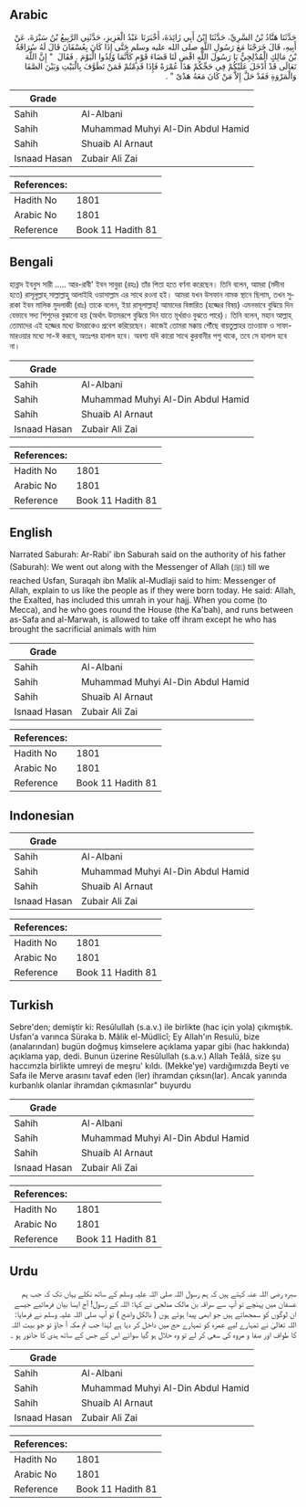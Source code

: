## Arabic


<div dir="rtl" lang="ar" style={{fontSize:'larger',backgroundColor:'#f8f9fa',padding:20}}>
حَدَّثَنَا هَنَّادُ بْنُ السَّرِيِّ، حَدَّثَنَا ابْنُ أَبِي زَائِدَةَ، أَخْبَرَنَا عَبْدُ الْعَزِيزِ، حَدَّثَنِي الرَّبِيعُ بْنُ سَبْرَةَ، عَنْ أَبِيهِ، قَالَ خَرَجْنَا مَعَ رَسُولِ اللَّهِ صلى الله عليه وسلم حَتَّى إِذَا كَانَ بِعُسْفَانَ قَالَ لَهُ سُرَاقَةُ بْنُ مَالِكٍ الْمُدْلِجِيُّ يَا رَسُولَ اللَّهِ اقْضِ لَنَا قَضَاءَ قَوْمٍ كَأَنَّمَا وُلِدُوا الْيَوْمَ ‏.‏ فَقَالَ ‏ "‏ إِنَّ اللَّهَ تَعَالَى قَدْ أَدْخَلَ عَلَيْكُمْ فِي حَجِّكُمْ هَذَا عُمْرَةً فَإِذَا قَدِمْتُمْ فَمَنْ تَطَوَّفَ بِالْبَيْتِ وَبَيْنَ الصَّفَا وَالْمَرْوَةِ فَقَدْ حَلَّ إِلاَّ مَنْ كَانَ مَعَهُ هَدْىٌ ‏"‏ ‏.‏
</div>
<div style={{backgroundColor:'#f8f9fa',padding:20, marginBottom: 10}}><table> <thead> <tr> <th>Grade</th> <th></th> </tr> </thead> <tbody> <tr><td>Sahih</td><td>Al-Albani</td></tr><tr><td>Sahih</td><td>Muhammad Muhyi Al-Din Abdul Hamid</td></tr><tr><td>Sahih</td><td>Shuaib Al Arnaut</td></tr><tr><td>Isnaad Hasan</td><td>Zubair Ali Zai</td></tr></tbody></table><table> <thead> <tr> <th>References:</th> <th></th> </tr> </thead> <tbody><tr><td>Hadith No</td><td>1801</td></tr><tr><td>Arabic No</td><td>1801</td></tr><tr><td>Reference</td><td>Book 11 Hadith 81</td></tr></tbody></table></div>

## Bengali


<div dir="ltr" lang="bn" style={{fontSize:'larger',backgroundColor:'#f8f9fa',padding:20}}>
হান্নাদ ইবনুস সারী ..... আর-রাবী' ইবন সাবুরা (রহঃ) তাঁর পিতা হতে বর্ণনা করেছেন। তিনি বলেন, আমরা (মদীনা হতে) রাসূলুল্লাহ্ সাল্লাল্লাহু আলাইহি ওয়াসাল্লাম এর সাথে রওনা হই। আমরা যখন উসফান নামক স্থানে ছিলাম, তখন সুরাকা ইবন মালিক মুদলাজী (রাঃ) তাকে বলেন, ইয়া রাসূলাল্লাহ্! আমাদের বিস্তারিত (হজ্জের বিষয়) এমনভাবে বুঝিয়ে দিন যেভাবে সদ্য শিশুদের বুঝানো হয় (অর্থাৎ উত্তমরূপে বুঝিয়ে দিন যাতে মূর্খরাও বুঝতে পারে)। তিনি বলেন, মহান আল্লাহ্ তোমাদের এই হজ্জের মধ্যে উমরাকেও প্রবেশ করিয়েছেন। কাজেই তোমরা মক্কায় পৌঁছে বায়তুল্লাহর তাওয়াফ ও সাফা-মারওয়ার মধ্যে সা-ঈ করবে, অতঃপর হালাল হবে। অবশ্য যদি কারো সাথে কুরবানীর পশু থাকে, তবে সে হালাল হবে না।
</div>
<div style={{backgroundColor:'#f8f9fa',padding:20, marginBottom: 10}}><table> <thead> <tr> <th>Grade</th> <th></th> </tr> </thead> <tbody> <tr><td>Sahih</td><td>Al-Albani</td></tr><tr><td>Sahih</td><td>Muhammad Muhyi Al-Din Abdul Hamid</td></tr><tr><td>Sahih</td><td>Shuaib Al Arnaut</td></tr><tr><td>Isnaad Hasan</td><td>Zubair Ali Zai</td></tr></tbody></table><table> <thead> <tr> <th>References:</th> <th></th> </tr> </thead> <tbody><tr><td>Hadith No</td><td>1801</td></tr><tr><td>Arabic No</td><td>1801</td></tr><tr><td>Reference</td><td>Book 11 Hadith 81</td></tr></tbody></table></div>

## English


<div dir="ltr" lang="en" style={{fontSize:'larger',backgroundColor:'#f8f9fa',padding:20}}>
Narrated Saburah: Ar-Rabi' ibn Saburah said on the authority of his father (Saburah): We went out along with the Messenger of Allah (ﷺ) till we reached Usfan, Suraqah ibn Malik al-Mudlaji said to him: Messenger of Allah, explain to us like the people as if they were born today. He said: Allah, the Exalted, has included this umrah in your hajj. When you come (to Mecca), and he who goes round the House (the Ka'bah), and runs between as-Safa and al-Marwah, is allowed to take off ihram except he who has brought the sacrificial animals with him
</div>
<div style={{backgroundColor:'#f8f9fa',padding:20, marginBottom: 10}}><table> <thead> <tr> <th>Grade</th> <th></th> </tr> </thead> <tbody> <tr><td>Sahih</td><td>Al-Albani</td></tr><tr><td>Sahih</td><td>Muhammad Muhyi Al-Din Abdul Hamid</td></tr><tr><td>Sahih</td><td>Shuaib Al Arnaut</td></tr><tr><td>Isnaad Hasan</td><td>Zubair Ali Zai</td></tr></tbody></table><table> <thead> <tr> <th>References:</th> <th></th> </tr> </thead> <tbody><tr><td>Hadith No</td><td>1801</td></tr><tr><td>Arabic No</td><td>1801</td></tr><tr><td>Reference</td><td>Book 11 Hadith 81</td></tr></tbody></table></div>

## Indonesian


<div dir="ltr" lang="id" style={{fontSize:'larger',backgroundColor:'#f8f9fa',padding:20}}>

</div>
<div style={{backgroundColor:'#f8f9fa',padding:20, marginBottom: 10}}><table> <thead> <tr> <th>Grade</th> <th></th> </tr> </thead> <tbody> <tr><td>Sahih</td><td>Al-Albani</td></tr><tr><td>Sahih</td><td>Muhammad Muhyi Al-Din Abdul Hamid</td></tr><tr><td>Sahih</td><td>Shuaib Al Arnaut</td></tr><tr><td>Isnaad Hasan</td><td>Zubair Ali Zai</td></tr></tbody></table><table> <thead> <tr> <th>References:</th> <th></th> </tr> </thead> <tbody><tr><td>Hadith No</td><td>1801</td></tr><tr><td>Arabic No</td><td>1801</td></tr><tr><td>Reference</td><td>Book 11 Hadith 81</td></tr></tbody></table></div>

## Turkish


<div dir="ltr" lang="tr" style={{fontSize:'larger',backgroundColor:'#f8f9fa',padding:20}}>
Sebre'den; demiştir ki: Resûlullah (s.a.v.) ile birlikte (hac için yola) çıkmıştık. Usfan'a varınca Süraka b. Mâlik el-Müdlicî; Ey Allah'ın Resulü, bize (analarından) bugün doğmuş kimselere açıklama yapar gibi (hac hakkında) açıklama yap, dedi. Bunun üzerine Resûlullah (s.a.v.) Allah Teâlâ, size şu haccımzla birlikte umreyi de meşru' kıldı. (Mekke'ye) vardığımızda Beyti ve Safa ile Merve arasını tavaf eden (ler) ihramdan çıksın(lar). Ancak yanında kurbanlık olanlar ihramdan çıkmasınlar" buyurdu
</div>
<div style={{backgroundColor:'#f8f9fa',padding:20, marginBottom: 10}}><table> <thead> <tr> <th>Grade</th> <th></th> </tr> </thead> <tbody> <tr><td>Sahih</td><td>Al-Albani</td></tr><tr><td>Sahih</td><td>Muhammad Muhyi Al-Din Abdul Hamid</td></tr><tr><td>Sahih</td><td>Shuaib Al Arnaut</td></tr><tr><td>Isnaad Hasan</td><td>Zubair Ali Zai</td></tr></tbody></table><table> <thead> <tr> <th>References:</th> <th></th> </tr> </thead> <tbody><tr><td>Hadith No</td><td>1801</td></tr><tr><td>Arabic No</td><td>1801</td></tr><tr><td>Reference</td><td>Book 11 Hadith 81</td></tr></tbody></table></div>

## Urdu


<div dir="rtl" lang="ur" style={{fontSize:'larger',backgroundColor:'#f8f9fa',padding:20}}>
سبرہ رضی اللہ عنہ کہتے ہیں کہ ہم رسول اللہ صلی اللہ علیہ وسلم کے ساتھ نکلے یہاں تک کہ جب ہم عسفان میں پہنچے تو آپ سے سراقہ بن مالک مدلجی نے کہا: اللہ کے رسول! آج ایسا بیان فرمائیے جیسے ان لوگوں کو سمجھاتے ہیں جو ابھی پیدا ہوئے ہوں ( بالکل واضح ) تو آپ صلی اللہ علیہ وسلم نے فرمایا: اللہ تعالیٰ نے تمہارے لیے عمرہ کو تمہارے حج میں داخل کر دیا ہے لہٰذا جب تم مکہ آ جاؤ تو جو بیت اللہ کا طواف اور صفا و مروہ کی سعی کر لے تو وہ حلال ہو گیا سوائے اس کے جس کے ساتھ ہدی کا جانور ہو ۔
</div>
<div style={{backgroundColor:'#f8f9fa',padding:20, marginBottom: 10}}><table> <thead> <tr> <th>Grade</th> <th></th> </tr> </thead> <tbody> <tr><td>Sahih</td><td>Al-Albani</td></tr><tr><td>Sahih</td><td>Muhammad Muhyi Al-Din Abdul Hamid</td></tr><tr><td>Sahih</td><td>Shuaib Al Arnaut</td></tr><tr><td>Isnaad Hasan</td><td>Zubair Ali Zai</td></tr></tbody></table><table> <thead> <tr> <th>References:</th> <th></th> </tr> </thead> <tbody><tr><td>Hadith No</td><td>1801</td></tr><tr><td>Arabic No</td><td>1801</td></tr><tr><td>Reference</td><td>Book 11 Hadith 81</td></tr></tbody></table></div>